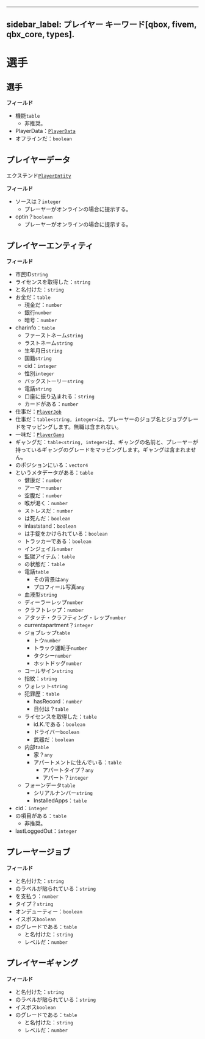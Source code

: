 ***

sidebar\_label: プレイヤー
キーワード\[qbox, fivem, qbx\_core, types].
--------------------------------------

# 選手

## 選手

**フィールド**

* 機能`table`
  * 非推奨。
* PlayerData：[`PlayerData`](#playerdata)
* オフラインだ：`boolean`

## プレイヤーデータ

エクステンド[`PlayerEntity`](#playerentity)

**フィールド**

* ソースは？`integer`
  * プレーヤーがオンラインの場合に提示する。
* optin？`boolean`
  * プレーヤーがオンラインの場合に提示する。

## プレイヤーエンティティ

**フィールド**

* 市民ID`string`
* ライセンスを取得した：`string`
* と名付けた：`string`
* お金だ：`table`
  * 現金だ：`number`
  * 銀行`number`
  * 暗号：`number`
* charinfo：`table`
  * ファーストネーム`string`
  * ラストネーム`string`
  * 生年月日`string`
  * 国籍`string`
  * cid：`integer`
  * 性別`integer`
  * バックストーリー`string`
  * 電話`string`
  * 口座に振り込まれる：`string`
  * カードがある：`number`
* 仕事だ：[`PlayerJob`](#playerjob)
* 仕事だ：`table<string, integer>`は、プレーヤーのジョブ名とジョブグレードをマッピングします。無職は含まれない。
* 一味だ：[`PlayerGang`](#playergang)
* ギャングだ：`table<string, integer>`は、ギャングの名前と、プレーヤーが持っているギャングのグレードをマッピングします。ギャングは含まれません。
* のポジションにいる：`vector4`
* というメタデータがある：`table`
  * 健康だ：`number`
  * アーマー`number`
  * 空腹だ：`number`
  * 喉が渇く：`number`
  * ストレスだ：`number`
  * は死んだ：`boolean`
  * inlaststand：`boolean`
  * は手錠をかけられている：`boolean`
  * トラッカーである：`boolean`
  * インジェイル`number`
  * 監獄アイテム：`table`
  * の状態だ：`table`
  * 電話`table`
    * その背景は`any`
    * プロフィール写真`any`
  * 血液型`string`
  * ディーラーレップ`number`
  * クラフトレップ：`number`
  * アタッチ・クラフティング・レップ`number`
  * currentapartment？`integer`
  * ジョブレップ`table`
    * トウ`number`
    * トラック運転手`number`
    * タクシー`number`
    * ホットドッグ`number`
  * コールサイン`string`
  * 指紋：`string`
  * ウォレット`string`
  * 犯罪歴：`table`
    * hasRecord：`number`
    * 日付は？`table`
  * ライセンスを取得した：`table`
    * id.K.である：`boolean`
    * ドライバー`boolean`
    * 武器だ：`boolean`
  * 内部`table`
    * 家？`any`
    * アパートメントに住んでいる：`table`
      * アパートタイプ？`any`
      * アパート？`integer`
  * フォーンデータ`table`
    * シリアルナンバー`string`
    * InstalledApps：`table`
* cid：`integer`
* の項目がある：`table`
  * 非推奨。
* lastLoggedOut：`integer`

## プレーヤージョブ

**フィールド**

* と名付けた：`string`
* のラベルが貼られている：`string`
* を支払う：`number`
* タイプ？`string`
* オンデューティー：`boolean`
* イスボス`boolean`
* のグレードである：`table`
  * と名付けた：`string`
  * レベルだ：`number`

## プレイヤーギャング

**フィールド**

* と名付けた：`string`
* のラベルが貼られている：`string`
* イスボス`boolean`
* のグレードである：`table`
  * と名付けた：`string`
  * レベルだ：`number`
